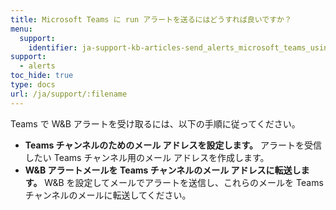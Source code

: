 ```yaml
---
title: Microsoft Teams に run アラートを送るにはどうすれば良いですか？
menu:
  support:
    identifier: ja-support-kb-articles-send_alerts_microsoft_teams_using_wb
support:
  - alerts
toc_hide: true
type: docs
url: /ja/support/:filename
---
```

Teams で W&B アラートを受け取るには、以下の手順に従ってください。

- **Teams チャンネルのためのメール アドレスを設定します。** アラートを受信したい Teams チャンネル用のメール アドレスを作成します。
- **W&B アラートメールを Teams チャンネルのメール アドレスに転送します。** W&B を設定してメールでアラートを送信し、これらのメールを Teams チャンネルのメールに転送してください。